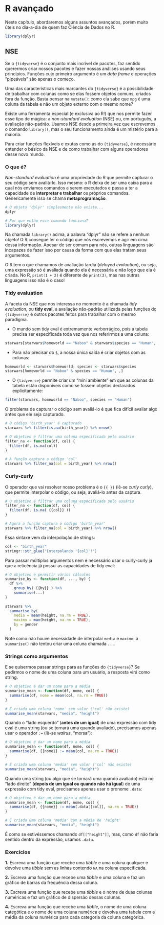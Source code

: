 # R avançado {#ravancado}

Neste capítulo, abordaremos alguns assuntos avançados, porém muito úteis no dia-a-dia de quem faz Ciência de Dados no R. 

```r
library(dplyr)
```


## NSE

Se o `{tidyverse}` é o conjunto mais incrível de pacotes, faz sentido querermos criar nossos pacotes e fazer nossas análises usando seus princípios. Funções cujo primeiro argumento é um _data frame_ e operações "pipeáveis" são apenas o começo.

Uma das características mais marcantes do `{tidyverse}` é a possibilidade de trabalhar com colunas como se elas fossem objetos comuns, criados fora da função. Basta pensar na `mutate()`: como ela sabe que `mpg` é uma coluna da tabela e não um objeto externo com o mesmo nome?

Existe uma ferramenta especial (e exclusiva ao R!) que nos permite fazer esse tipo de mágica: a _non-standard evaluation_ (NSE) ou, em português, a avaliação não-padrão. Usamos NSE desde a primeira vez que escrevemos o comando `library()`, mas o seu funcionamento ainda é um mistério para a maioria.

Para criar funções flexíveis e exutas como as do `{tidyverse}`, é necessário entender o básico da NSE e de como trabalhar com alguns operadores desse novo mundo.

### O que é?

_Non-standard evaluation_ é uma propriedade do R que permite capturar o seu código sem avaliá-lo. Isso mesmo: o R deixa de ser uma caixa para a qual nós enviamos comandos a serem executados e passa a ter a capacidade de **interpretar e trabalhar** os próprios comandos. Genericamente isso se chama **metaprogramação**.

```r
# O objeto 'dplyr' simplesmente não existe...
dplyr

# Por que então esse comando funciona?
library(dplyr)
```

Na chamada `library()` acima, a palavra "dplyr" não se refere a nenhum objeto! O R consegue ler o código que nós escrevemos e agir em cima dessa informação. Apesar de ser comum para nós, outras linguagens são incapazes de fazer isso por causa da forma com que elas tratam seus argumentos.

O R tem o que chamamos de avaliação tardia (_delayed evaluation_), ou seja, uma expressão só é avaliada quando ela é necessária e não logo que ela é criada. No R, `print(1 + 2)` é diferente de `print(3)`, mas nas outras linguagens isso não é o caso!

### Tidy evaluation

A faceta da NSE que nos interessa no momento é a chamada _tidy evaluation_, ou **tidy eval**, a avaliação não-padrão utilizada pelas funções do `{tidyverse}` e outros pacotes feitos para trabalhar com o mesmo paradigma.

- O mundo sem tidy eval é extremamente verborrágico, pois a tabela precisa ser especificada toda vez que nos referirmos a uma coluna:

```r
starwars[starwars$homeworld == "Naboo" & starwars$species == "Human", ,]
```

- Para não precisar do `$`, a nossa única saída é criar objetos com as colunas:

```r
homeworld <- starwars$homeworld; species <- starwars$species
starwars[homeworld == "Naboo" & species == "Human", ,]
```

- O `{tidyverse}` permite criar um "mini ambiente" em que as colunas da tabela estão disponíveis como se fossem objetos declarados explicitamente:

```r
filter(starwars, homeworld == "Naboo", species == "Human")
```

O problema de capturar o código sem avaliá-lo é que fica difícil avaliar algo antes que ele seja capturado.

```r
# O código 'birth_year' é capturado
starwars %>% filter(is.na(birth_year)) %>% nrow()

# O objetivo é filtrar uma coluna especificada pelo usuário
filter_na <- function(df, col) {
  filter(df, is.na(col))
}

# A função captura o código 'col'
starwars %>% filter_na(col = birth_year) %>% nrow()
```

### Curly-curly

O operador que vai resolver nosso problema é o `{{ }}` (lê-se _curly curly_), que permite interpolar o código, ou seja, avaliá-lo antes da captura.

```r
# O objetivo é filtrar uma coluna especificada pelo usuário
filter_na <- function(df, col) {
  filter(df, is.na( {{col}} ))
}

# Agora a função captura o código 'birth_year'
starwars %>% filter_na(col = birth_year) %>% nrow()
```

Essa sintaxe vem da interpolação de strings:

```r
col <- "birth_year"
stringr::str_glue("Interpolando '{col}'!")
```


Para passar múltiplos argumentos nem é necessário usar o curly-curly já que a reticência já possui as capacidades de tidy eval:

```r
# O objetivo é permitir vários cálculos
summarise_by <- function(df, ..., by) {
  df %>%
    group_by( {{by}} ) %>%
    summarise(...)
}
  
starwars %>%
  summarise_by(
    media = mean(height, na.rm = TRUE),
    maximo = max(height, na.rm = TRUE),
    by = gender
  )
```


Note como não houve necessidade de interpolar `media` e `maximo`: a
`summarise()` não tentou criar uma coluna chamada `...`.

### Strings como argumentos

E se quisermos passar strings para as funções do `{tidyverse}`? Se pedirmos o nome de uma coluna para um usuário, a resposta virá como string.

```r
# O objetivo é dar um nome para a média
summarise_mean <- function(df, nome, col) {
  summarise(df, nome = mean(col, na.rm = TRUE))
}

# É criada uma coluna 'nome' sem valor ('col' não existe)
summarise_mean(starwars, "media", "height")
```

Quando o "lado esquerdo" (**antes de um igual**) de uma expressão com tidy eval é uma string (ou se tornará uma quando avaliado), precisamos apenas usar o operador `:=` (lê-se _walrus_, "morsa"):

```r
# O objetivo é dar um nome para a média
summarise_mean <- function(df, nome, col) {
  summarise(df, {{nome}} := mean(col, na.rm = TRUE))
}

# É criada uma coluna 'media' sem valor ('col' não existe)
summarise_mean(starwars, "media", "height")
```

Quando uma string (ou algo que se tornará uma quando avaliado) está no "lado direito" (**depois de um igual ou quando não há igual**) de uma expressão com tidy eval, precisamos apenas usar o pronome `.data`:

```r
# O objetivo é dar um nome para a média
summarise_mean <- function(df, nome, col) {
  summarise(df, {{nome}} := mean(.data[[col]], na.rm = TRUE))
}

# É criada uma coluna 'media' com a média de 'height'
summarise_mean(starwars, "media", "height")
```

É como se estivéssemos chamando `df[["height"]]`, mas, como `df` não faria sentido dentro da expressão, usamos `.data`.

### Exercícios

**1.** Escreva uma função que recebe uma *tibble* e uma coluna qualquer
e devolve uma *tibble* sem as linhas contendo `NA` na coluna especificada.

**2.** Escreva uma função que recebe uma *tibble* e uma coluna e faz um gráfico de barras da frequência dessa coluna.

**3.** Escreva uma função que recebe uma *tibble* e o nome de duas colunas numéricas e faz um gráfico de dispersão dessas colunas.

**4.** Escreva uma função que recebe uma *tibble*, o nome de uma coluna categótica e o nome de uma coluna numérica e devolva uma tabela com a média da coluna numérica para cada categoria da coluna categórica.

